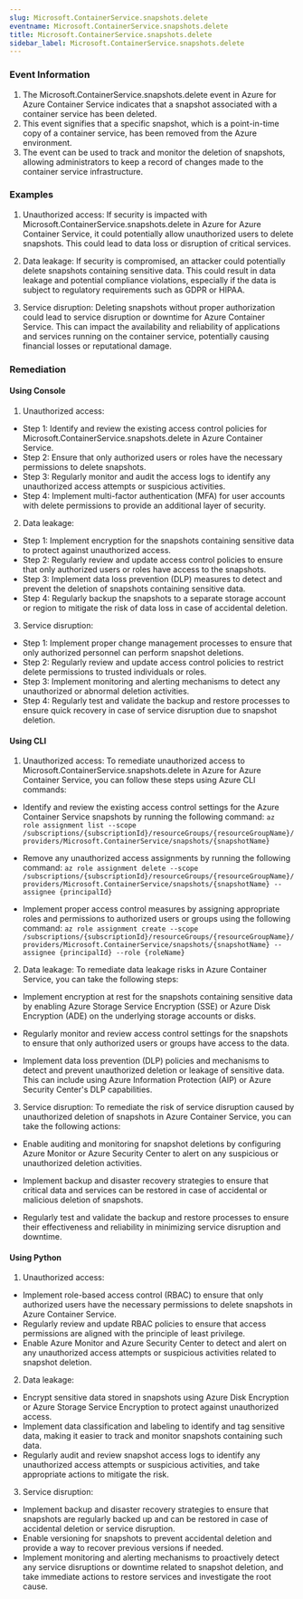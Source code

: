 ```yaml
--- 
slug: Microsoft.ContainerService.snapshots.delete
eventname: Microsoft.ContainerService.snapshots.delete
title: Microsoft.ContainerService.snapshots.delete
sidebar_label: Microsoft.ContainerService.snapshots.delete
---
```

                       
### Event Information

1. The Microsoft.ContainerService.snapshots.delete event in Azure for Azure Container Service indicates that a snapshot associated with a container service has been deleted.
2. This event signifies that a specific snapshot, which is a point-in-time copy of a container service, has been removed from the Azure environment.
3. The event can be used to track and monitor the deletion of snapshots, allowing administrators to keep a record of changes made to the container service infrastructure.


### Examples

1. Unauthorized access: If security is impacted with Microsoft.ContainerService.snapshots.delete in Azure for Azure Container Service, it could potentially allow unauthorized users to delete snapshots. This could lead to data loss or disruption of critical services.

2. Data leakage: If security is compromised, an attacker could potentially delete snapshots containing sensitive data. This could result in data leakage and potential compliance violations, especially if the data is subject to regulatory requirements such as GDPR or HIPAA.

3. Service disruption: Deleting snapshots without proper authorization could lead to service disruption or downtime for Azure Container Service. This can impact the availability and reliability of applications and services running on the container service, potentially causing financial losses or reputational damage.

### Remediation

#### Using Console

1. Unauthorized access:
- Step 1: Identify and review the existing access control policies for Microsoft.ContainerService.snapshots.delete in Azure Container Service.
- Step 2: Ensure that only authorized users or roles have the necessary permissions to delete snapshots.
- Step 3: Regularly monitor and audit the access logs to identify any unauthorized access attempts or suspicious activities.
- Step 4: Implement multi-factor authentication (MFA) for user accounts with delete permissions to provide an additional layer of security.

2. Data leakage:
- Step 1: Implement encryption for the snapshots containing sensitive data to protect against unauthorized access.
- Step 2: Regularly review and update access control policies to ensure that only authorized users or roles have access to the snapshots.
- Step 3: Implement data loss prevention (DLP) measures to detect and prevent the deletion of snapshots containing sensitive data.
- Step 4: Regularly backup the snapshots to a separate storage account or region to mitigate the risk of data loss in case of accidental deletion.

3. Service disruption:
- Step 1: Implement proper change management processes to ensure that only authorized personnel can perform snapshot deletions.
- Step 2: Regularly review and update access control policies to restrict delete permissions to trusted individuals or roles.
- Step 3: Implement monitoring and alerting mechanisms to detect any unauthorized or abnormal deletion activities.
- Step 4: Regularly test and validate the backup and restore processes to ensure quick recovery in case of service disruption due to snapshot deletion.

#### Using CLI

1. Unauthorized access: To remediate unauthorized access to Microsoft.ContainerService.snapshots.delete in Azure for Azure Container Service, you can follow these steps using Azure CLI commands:

- Identify and review the existing access control settings for the Azure Container Service snapshots by running the following command:
  `az role assignment list --scope /subscriptions/{subscriptionId}/resourceGroups/{resourceGroupName}/providers/Microsoft.ContainerService/snapshots/{snapshotName}`

- Remove any unauthorized access assignments by running the following command:
  `az role assignment delete --scope /subscriptions/{subscriptionId}/resourceGroups/{resourceGroupName}/providers/Microsoft.ContainerService/snapshots/{snapshotName} --assignee {principalId}`

- Implement proper access control measures by assigning appropriate roles and permissions to authorized users or groups using the following command:
  `az role assignment create --scope /subscriptions/{subscriptionId}/resourceGroups/{resourceGroupName}/providers/Microsoft.ContainerService/snapshots/{snapshotName} --assignee {principalId} --role {roleName}`

2. Data leakage: To remediate data leakage risks in Azure Container Service, you can take the following steps:

- Implement encryption at rest for the snapshots containing sensitive data by enabling Azure Storage Service Encryption (SSE) or Azure Disk Encryption (ADE) on the underlying storage accounts or disks.

- Regularly monitor and review access control settings for the snapshots to ensure that only authorized users or groups have access to the data.

- Implement data loss prevention (DLP) policies and mechanisms to detect and prevent unauthorized deletion or leakage of sensitive data. This can include using Azure Information Protection (AIP) or Azure Security Center's DLP capabilities.

3. Service disruption: To remediate the risk of service disruption caused by unauthorized deletion of snapshots in Azure Container Service, you can take the following actions:

- Enable auditing and monitoring for snapshot deletions by configuring Azure Monitor or Azure Security Center to alert on any suspicious or unauthorized deletion activities.

- Implement backup and disaster recovery strategies to ensure that critical data and services can be restored in case of accidental or malicious deletion of snapshots.

- Regularly test and validate the backup and restore processes to ensure their effectiveness and reliability in minimizing service disruption and downtime.

#### Using Python

1. Unauthorized access:
- Implement role-based access control (RBAC) to ensure that only authorized users have the necessary permissions to delete snapshots in Azure Container Service.
- Regularly review and update RBAC policies to ensure that access permissions are aligned with the principle of least privilege.
- Enable Azure Monitor and Azure Security Center to detect and alert on any unauthorized access attempts or suspicious activities related to snapshot deletion.

2. Data leakage:
- Encrypt sensitive data stored in snapshots using Azure Disk Encryption or Azure Storage Service Encryption to protect against unauthorized access.
- Implement data classification and labeling to identify and tag sensitive data, making it easier to track and monitor snapshots containing such data.
- Regularly audit and review snapshot access logs to identify any unauthorized access attempts or suspicious activities, and take appropriate actions to mitigate the risk.

3. Service disruption:
- Implement backup and disaster recovery strategies to ensure that snapshots are regularly backed up and can be restored in case of accidental deletion or service disruption.
- Enable versioning for snapshots to prevent accidental deletion and provide a way to recover previous versions if needed.
- Implement monitoring and alerting mechanisms to proactively detect any service disruptions or downtime related to snapshot deletion, and take immediate actions to restore services and investigate the root cause.


 
